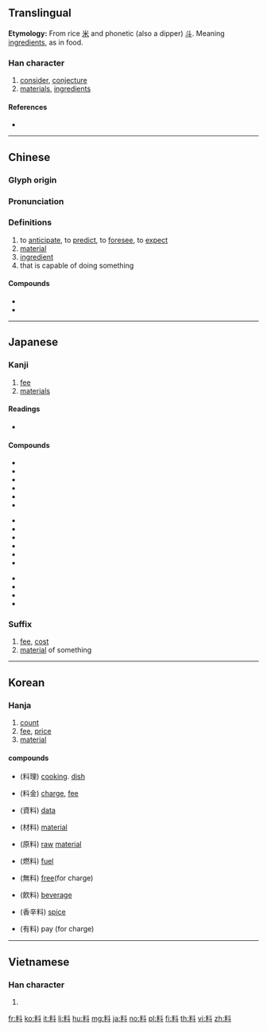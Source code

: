 ==Translingual==
'''Etymology:''' From rice [[米]] and phonetic (also a dipper) [[斗]]. Meaning [[ingredients]], as in food.{{stroke order|strokes=10}}

===Han character===
{{Han char|rn=68|rad=斗|as=06|sn=10|four=94900|canj=FDYJ|ids=⿰米斗}}

# [[consider]], [[conjecture]]
# [[material]]s, [[ingredient]]s

====References====
* {{Han ref|kx=0478.090|dkj=13501|dj=0836.100|hdz=32253.040|uh=6599|ud=26009|bh=AEC6|bd=44742}}

----

==Chinese==
{{zh-forms}}

===Glyph origin===
{{Han etym}}

===Pronunciation===
{{zh-pron
|m=liào
|ma=y
|c=liu2,liu6
|h=pfs=
|md=
|mn=liāu
|w=
|mc=y
|oc=y
|cat=
}}

===Definitions===
{{zh-hanzi}}

# to [[anticipate]], to [[predict]], to [[foresee]], to [[expect]]
# [[material]]
# [[ingredient]]
# that is capable of doing something
#: {{zh-x|他 不是 當兵 的 料。|He is not capable of being a soldier. - ''Please check this translation.''}}

====Compounds====
* {{zh-l|材料}}
* {{zh-l|料酒}}

----

==Japanese==

===Kanji===
{{ja-kanji|grade=4|rs=斗06}}

# [[fee]]
# [[materials]]

====Readings====
* {{ja-readings|on=[[りょう]] (ryō)|kun=[[はかる]] (hakaru)}}

====Compounds====
{{top3}}
* {{ja-r|料金|りょうきん}}
* {{ja-r|原料|げんりょう}}
* {{ja-r|料理|りょうり}}
* {{ja-r|材料|ざいりょう}}
* {{ja-r|調味料|ちょうみりょう}}
* {{ja-r|無料|むりょう}}
{{mid3}}
* {{ja-r|飲料|いんりょう}}
* {{ja-r|賃料|ちんりょう}}
* {{ja-r|有料|ゆうりょう}}
* {{ja-r|香料|こうりょう}}
* {{ja-r|史料|しりょう}}
* {{ja-r|材料費|ざいりょうひ}}
{{mid3}}
* {{ja-r|みかじめ料|みかじめりょう}}
* {{ja-r|挨拶料|あいさつりょう}}
* {{ja-r|立退料|たちのきりょう}}
* {{ja-r|料額印面|りょうがくいんめん}}
{{bottom}}

{{ja-kanjitab|りょう|yomi=o}}

===Suffix===
{{ja-pos|suffix|りょう}}

# [[fee]], [[cost]]
# [[material]] of something

----

==Korean==

===Hanja===
{{ko-hanja|hangeul=[[료]]>[[요]]|eumhun=|rv=ryo>yo|mr=ryo>yo|y=lyo>yo}}

# [[count]]
# [[fee]], [[price]]
# [[material]]

====compounds====
* {{l|ko|요리}}(料理) [[cooking]]. [[dish]]
* {{l|ko|요금}}(料金) [[charge]], [[fee]]
* {{l|ko|자료}}(資料) [[data]]
* {{l|ko|재료}}(材料) [[material]]
* {{l|ko|원료}}(原料) [[raw]] [[material]]
* {{l|ko|연료}}(燃料) [[fuel]]
* {{l|ko|무료}}(無料) [[free]](for charge)
* {{l|ko|음료}}(飮料) [[beverage]]
* {{l|ko|향신료}}(香辛料) [[spice]]
* {{l|ko|유료}}(有料) pay (for charge)

----

==Vietnamese==

===Han character===
{{vi-hantu|[[liệu]], [[liều]], [[xệu]], [[lẽo]], [[liêu]]|rs=斗06}}

# {{defn|lang=vi|sort=斗06}}

[[fr:料]]
[[ko:料]]
[[it:料]]
[[li:料]]
[[hu:料]]
[[mg:料]]
[[ja:料]]
[[no:料]]
[[pl:料]]
[[fi:料]]
[[th:料]]
[[vi:料]]
[[zh:料]]